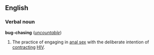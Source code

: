 ==English==
===Verbal noun===
'''bug-chasing''' (''[[uncountable]]'')

#The practice of engaging in [[anal sex]] with the deliberate intention of [[contract]]ing [[HIV]].